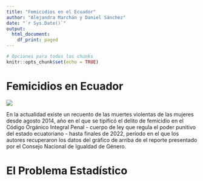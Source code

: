 ```yaml
---
title: "Femicidios en el Ecuador"
author: "Alejandra Marchán y Daniel Sánchez"
date: "`r Sys.Date()`"
output:
  html_document:
    df_print: paged
---
```


```r
# Opciones para todos los chunks
knitr::opts_chunk$set(echo = TRUE)
```

# Femicidios en Ecuador

![](images/graf1-femicidios-vs-otros.png)

En la actualidad existe un recuento de las muertes violentas de las mujeres desde agosto 2014, año en el que se tipificó el delito de femicidio en el Código Orgánico Integral Penal - cuerpo de ley que regula el poder punitivo del estado ecuatoriano - hasta finales de 2022, período en el que los autores recuperaron los datos del gráfico de arriba de el reporte presentado por el Consejo Nacional de Igualdad de Género.

# El Problema Estadístico
